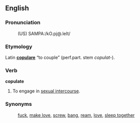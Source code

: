 ==English==
===Pronunciation===
:(US) SAMPA:/kO.pj@.leIt/

===Etymology===
Latin '''[[copulare]]''' “to couple” (<span title="perfect participle">perf.part.</span> stem ''copulat-'').

===Verb===
'''copulate'''
# To engage in [[sexual intercourse]].

===Synonyms===
:[[fuck]], [[make love]], [[screw]], [[bang]], [[ream]], [[love]], [[sleep together]]